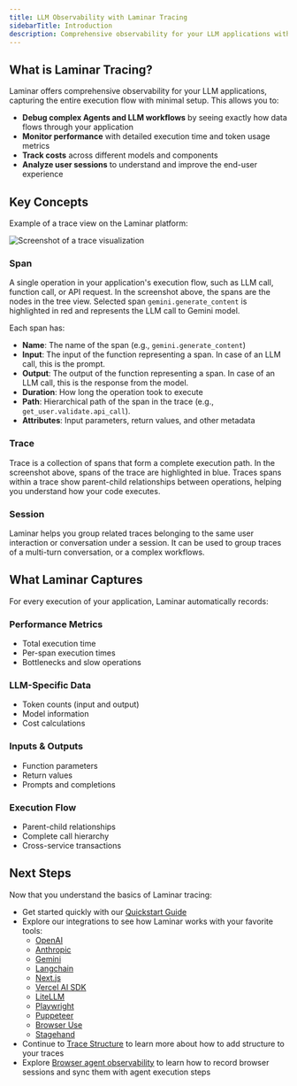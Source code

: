 ```yaml
---
title: LLM Observability with Laminar Tracing
sidebarTitle: Introduction
description: Comprehensive observability for your LLM applications with OpenTelemetry-based tracing
---
```


## What is Laminar Tracing?

Laminar offers comprehensive observability for your LLM applications, capturing the entire execution flow with minimal setup. This allows you to:

- **Debug complex Agents and LLM workflows** by seeing exactly how data flows through your application
- **Monitor performance** with detailed execution time and token usage metrics
- **Track costs** across different models and components
- **Analyze user sessions** to understand and improve the end-user experience

## Key Concepts

Example of a trace view on the Laminar platform:

<div style={{ border: '1px solid #2B2B30', borderRadius: '8px', overflow: 'hidden' }}>
<img src="/images/traces/trace-view.png" alt="Screenshot of a trace visualization" style={{ margin: '0px' }}/>
</div>

### Span

A single operation in your application's execution flow, such as LLM call, function call, or API request. In the screenshot above, the spans are the nodes in the tree view.
Selected span `gemini.generate_content` is highlighted in red and represents the LLM call to Gemini model.

Each span has:

- **Name**: The name of the span (e.g., `gemini.generate_content`)
- **Input**: The input of the function representing a span. In case of an LLM call, this is the prompt.
- **Output**: The output of the function representing a span. In case of an LLM call, this is the response from the model.
- **Duration**: How long the operation took to execute
- **Path**: Hierarchical path of the span in the trace (e.g., `get_user.validate.api_call`).
- **Attributes**: Input parameters, return values, and other metadata

### Trace

Trace is a collection of spans that form a complete execution path. In the screenshot above, spans of the trace are highlighted in blue.
Traces spans within a trace show parent-child relationships between operations, helping you understand how your code executes.

### Session

Laminar helps you group related traces belonging to the same user interaction or conversation under a session.
It can be used to group traces of a multi-turn conversation, or a complex workflows.

## What Laminar Captures

For every execution of your application, Laminar automatically records:

### Performance Metrics
- Total execution time
- Per-span execution times
- Bottlenecks and slow operations

### LLM-Specific Data
- Token counts (input and output)
- Model information
- Cost calculations

### Inputs & Outputs
- Function parameters
- Return values
- Prompts and completions

### Execution Flow
- Parent-child relationships
- Complete call hierarchy
- Cross-service transactions

## Next Steps

Now that you understand the basics of Laminar tracing:

- Get started quickly with our [Quickstart Guide](/tracing/quickstart)
- Explore our integrations to see how Laminar works with your favorite tools:
    - [OpenAI](/tracing/integrations/openai)
    - [Anthropic](/tracing/integrations/anthropic)
    - [Gemini](/tracing/integrations/gemini)
    - [Langchain](/tracing/integrations/langchain)
    - [Next.js](/tracing/integrations/nextjs)
    - [Vercel AI SDK](/tracing/integrations/vercel-ai-sdk)
    - [LiteLLM](/tracing/integrations/litellm)
    - [Playwright](/tracing/integrations/playwright)
    - [Puppeteer](/tracing/integrations/puppeteer)
    - [Browser Use](/tracing/integrations/browser-use)
    - [Stagehand](/tracing/integrations/stagehand)
- Continue to [Trace Structure](/tracing/structure) to learn more about how to add structure to your traces
- Explore [Browser agent observability](/tracing/browser-agent-observability) to learn how to record browser sessions and sync them with agent execution steps
